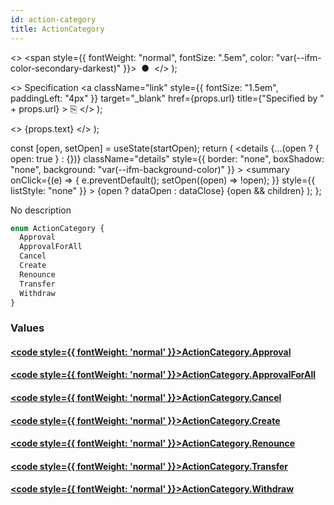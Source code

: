 ```yaml
---
id: action-category
title: ActionCategory
---
```


<head>
  <meta content="noindex" name="robots" />
  <meta charset="utf-8" />
</head>

  <>
    <span style={{ fontWeight: "normal", fontSize: ".5em", color: "var(--ifm-color-secondary-darkest)" }}>
      &nbsp;●&nbsp;
    </span>
  </>
);

  <>
    Specification
    <a
      className="link"
      style={{ fontSize: "1.5em", paddingLeft: "4px" }}
      target="_blank"
      href={props.url}
      title={"Specified by " + props.url}
    >
      ⎘
    </a>
  </>
);

  <>
    <span className={props.class}>{props.text}</span>
  </>
);


  const [open, setOpen] = useState(startOpen);
  return (
    <details
      {...(open ? { open: true } : {})}
      className="details"
      style={{ border: "none", boxShadow: "none", background: "var(--ifm-background-color)" }}
    >
      <summary
        onClick={(e) => {
          e.preventDefault();
          setOpen((open) => !open);
        }}
        style={{ listStyle: "none" }}
      >
        {open ? dataOpen : dataClose}
      </summary>
      {open && children}
    </details>
  );
};

No description

```graphql
enum ActionCategory {
  Approval
  ApprovalForAll
  Cancel
  Create
  Renounce
  Transfer
  Withdraw
}
```

### Values

#### [<code style={{ fontWeight: 'normal' }}>ActionCategory.<b>Approval</b></code>](#)

#### [<code style={{ fontWeight: 'normal' }}>ActionCategory.<b>ApprovalForAll</b></code>](#)

#### [<code style={{ fontWeight: 'normal' }}>ActionCategory.<b>Cancel</b></code>](#)

#### [<code style={{ fontWeight: 'normal' }}>ActionCategory.<b>Create</b></code>](#)

#### [<code style={{ fontWeight: 'normal' }}>ActionCategory.<b>Renounce</b></code>](#)

#### [<code style={{ fontWeight: 'normal' }}>ActionCategory.<b>Transfer</b></code>](#)

#### [<code style={{ fontWeight: 'normal' }}>ActionCategory.<b>Withdraw</b></code>](#)
